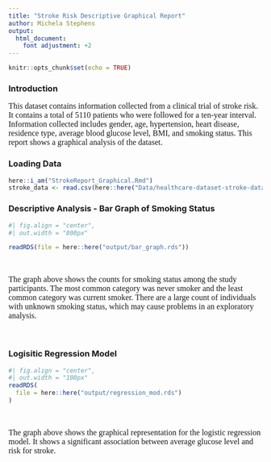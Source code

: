 ```yaml
---
title: "Stroke Risk Descriptive Graphical Report"
author: Michela Stephens
output:
  html_document:
    font adjustment: +2
---
```


```r
knitr::opts_chunk$set(echo = TRUE)
```

### Introduction


<p style="font-family: times, serif; font-size:12pt">
This dataset contains information collected from a clinical trial of stroke risk. It contains a total of 5110 patients who were followed for a ten-year interval. Information collected includes gender, age, hypertension, heart disease, residence type, average blood glucose level, BMI, and smoking status. This report shows a graphical analysis of the dataset. 
</p>



### Loading Data

```r
here::i_am("StrokeReport_Graphical.Rmd")
stroke_data <- read.csv(here::here("Data/healthcare-dataset-stroke-data.csv"))
```


### Descriptive Analysis - Bar Graph of Smoking Status

```r
#| fig.align = "center",
#| out.width = "800px"

readRDS(file = here::here("output/bar_graph.rds"))
```

<br>



<p style="font-family: times, serif; font-size:12pt">
The graph above shows the counts for smoking status among the study participants. The most common category was never smoker and the least common category was current smoker. There are a large count of individuals with unknown smoking status, which may cause problems in an exploratory analysis.
</p>


<br>

### Logisitic Regression Model

```r
#| fig.align = "center",
#| out.width = "100px"
readRDS(
  file = here::here("output/regression_mod.rds")
)

```
<br>



<p style="font-family: times, serif; font-size:12pt">
The graph above shows the graphical representation for the logistic regression model. It shows a significant association between average glucose level and risk for stroke. 
</p>


<br>

